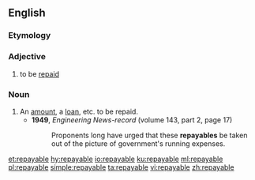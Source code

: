 ==English==

===Etymology===
{{suffix|repay|able|lang=en}}

===Adjective===
{{en-adj|-}}

# {{label|en|business|of a debt}} to be [[repaid]]

===Noun===
{{en-noun}}

# An [[amount]], a [[loan]], etc. to be repaid.
#* '''1949''', ''Engineering News-record'' (volume 143, part 2, page 17)
#*: Proponents long have urged that these '''repayables''' be taken out of the picture of government's running expenses.

[[et:repayable]]
[[hy:repayable]]
[[io:repayable]]
[[ku:repayable]]
[[ml:repayable]]
[[pl:repayable]]
[[simple:repayable]]
[[ta:repayable]]
[[vi:repayable]]
[[zh:repayable]]